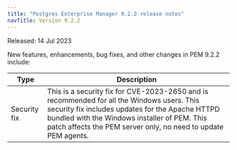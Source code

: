 ```yaml
---
title: "Postgres Enterprise Manager 9.2.2 release notes"
navTitle: Version 9.2.2
---
```


Released: 14 Jul 2023

New features, enhancements, bug fixes, and other changes in PEM 9.2.2 include:

| Type        | Description                                                                                      |
| ----------- | -------------------------------------------------------------------------------------------------|
| Security fix | This is a security fix for CVE-2023-2650 and is recommended for all the Windows users. This security fix includes updates for the Apache HTTPD bundled with the Windows installer of PEM. This patch affects the PEM server only, no need to update PEM agents.|

